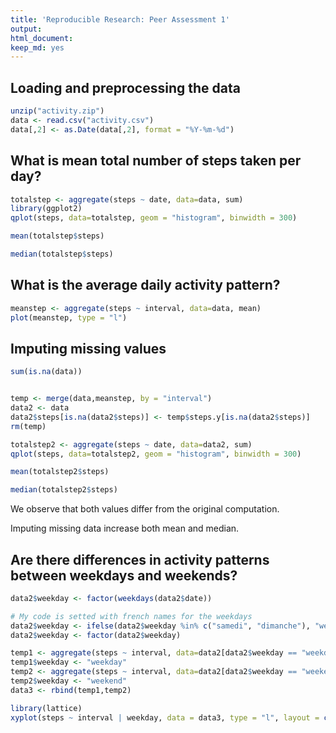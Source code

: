 ```yaml
---
title: 'Reproducible Research: Peer Assessment 1'
output:
html_document:
keep_md: yes
---
```


## Loading and preprocessing the data

```r
unzip("activity.zip")
data <- read.csv("activity.csv")
data[,2] <- as.Date(data[,2], format = "%Y-%m-%d")
```


## What is mean total number of steps taken per day?

```r
totalstep <- aggregate(steps ~ date, data=data, sum)
library(ggplot2)
qplot(steps, data=totalstep, geom = "histogram", binwidth = 300)

mean(totalstep$steps)

median(totalstep$steps)
```


## What is the average daily activity pattern?

```r
meanstep <- aggregate(steps ~ interval, data=data, mean)
plot(meanstep, type = "l")
```

## Imputing missing values

```r
sum(is.na(data))


temp <- merge(data,meanstep, by = "interval")
data2 <- data
data2$steps[is.na(data2$steps)] <- temp$steps.y[is.na(data2$steps)]
rm(temp)

totalstep2 <- aggregate(steps ~ date, data=data2, sum)
qplot(steps, data=totalstep2, geom = "histogram", binwidth = 300)

mean(totalstep2$steps)

median(totalstep2$steps)
```

We observe that both values differ from the original computation.

Imputing missing data increase both mean and median.

## Are there differences in activity patterns between weekdays and weekends?

```r
data2$weekday <- factor(weekdays(data2$date))

# My code is setted with french names for the weekdays
data2$weekday <- ifelse(data2$weekday %in% c("samedi", "dimanche"), "weekend", "weekday")
data2$weekday <- factor(data2$weekday)

temp1 <- aggregate(steps ~ interval, data=data2[data2$weekday == "weekday",], mean)
temp1$weekday <- "weekday"
temp2 <- aggregate(steps ~ interval, data=data2[data2$weekday == "weekend",], mean)
temp2$weekday <- "weekend"
data3 <- rbind(temp1,temp2)

library(lattice)
xyplot(steps ~ interval | weekday, data = data3, type = "l", layout = c(1,2))
```
